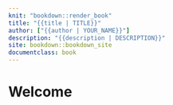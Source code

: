 ```yaml
---
knit: "bookdown::render_book"
title: "{{title | TITLE}}"
author: ["{{author | YOUR_NAME}}"]
description: "{{description | DESCRIPTION}}"
site: bookdown::bookdown_site
documentclass: book
---
```


# Welcome {-}

